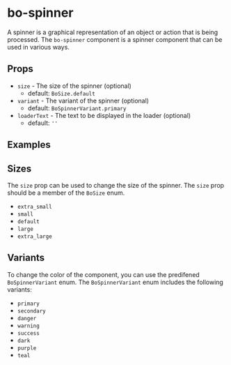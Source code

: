
<Meta
	title="Components/bo-spinner"
	component={BoSpinnerStories.BoSpinner}
/>

# bo-spinner

A spinner is a graphical representation of an object or action that is being processed. The `bo-spinner` component is a spinner component that can be used in various ways.

## Props

- `size` - The size of the spinner (optional)
  - default: `BoSize.default`
- `variant` - The variant of the spinner (optional)
  - default: `BoSpinnerVariant.primary`
- `loaderText` - The text to be displayed in the loader (optional)
  - default: `''`

## Examples

<Canvas of={BoSpinnerStories.Example} />
<Controls of={BoSpinnerStories.Example} />

## Sizes

The `size` prop can be used to change the size of the spinner. The `size` prop should be a member of the `BoSize` enum.

- `extra_small`
- `small`
- `default`
- `large`
- `extra_large`

<Canvas of={BoSpinnerStories.Sizes} />

## Variants

To change the color of the component, you can use the predifened `BoSpinnerVariant` enum. The `BoSpinnerVariant` enum includes the following variants:

- `primary`
- `secondary`
- `danger`
- `warning`
- `success`
- `dark`
- `purple`
- `teal`

<Canvas of={BoSpinnerStories.Variants} />
